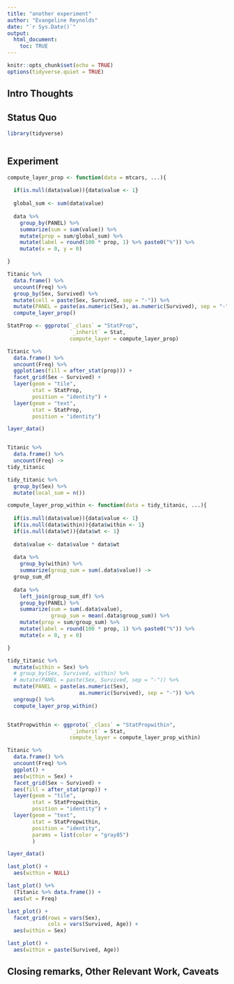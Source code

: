 ```yaml
---
title: "another experiment"
author: "Evangeline Reynolds"
date: "`r Sys.Date()`"
output: 
  html_document:
    toc: TRUE
---
```


```r
knitr::opts_chunk$set(echo = TRUE)
options(tidyverse.quiet = TRUE)
```




## Intro Thoughts


## Status Quo

```r
library(tidyverse)



```

## Experiment

```r
compute_layer_prop <- function(data = mtcars, ...){
  
  if(is.null(data$value)){data$value <- 1}
  
  global_sum <- sum(data$value)
  
  data %>% 
    group_by(PANEL) %>% 
    summarize(sum = sum(value)) %>% 
    mutate(prop = sum/global_sum) %>% 
    mutate(label = round(100 * prop, 1) %>% paste0("%")) %>% 
    mutate(x = 0, y = 0)

}

Titanic %>% 
  data.frame() %>%  
  uncount(Freq) %>% 
  group_by(Sex, Survived) %>% 
  mutate(cell = paste(Sex, Survived, sep = "-")) %>%  
  mutate(PANEL = paste(as.numeric(Sex), as.numeric(Survived), sep = "-")) %>%
  compute_layer_prop()

StatProp <- ggproto(`_class` = "StatProp",
                    `_inherit` = Stat,
                    compute_layer = compute_layer_prop)

Titanic %>% 
  data.frame() %>%  
  uncount(Freq) %>% 
  ggplot(aes(fill = after_stat(prop))) + 
  facet_grid(Sex ~ Survived) + 
  layer(geom = "tile", 
        stat = StatProp, 
        position = "identity") +
  layer(geom = "text", 
        stat = StatProp, 
        position = "identity")

layer_data()



```

```r
Titanic %>% 
  data.frame() %>%  
  uncount(Freq) ->
tidy_titanic

tidy_titanic %>% 
  group_by(Sex) %>% 
  mutate(local_sum = n())

compute_layer_prop_within <- function(data = tidy_titanic, ...){
  
  if(is.null(data$value)){data$value <- 1}
  if(is.null(data$within)){data$within <- 1}
  if(is.null(data$wt)){data$wt <- 1}
  
  data$value <- data$value * data$wt
  
  data %>% 
    group_by(within) %>% 
    summarize(group_sum = sum(.data$value)) ->
  group_sum_df
  
  data %>% 
    left_join(group_sum_df) %>% 
    group_by(PANEL) %>% 
    summarize(sum = sum(.data$value),
              group_sum = mean(.data$group_sum)) %>% 
    mutate(prop = sum/group_sum) %>% 
    mutate(label = round(100 * prop, 1) %>% paste0("%")) %>% 
    mutate(x = 0, y = 0)

}
```

```r
tidy_titanic %>% 
  mutate(within = Sex) %>% 
  # group_by(Sex, Survived, within) %>% 
  # mutate(PANEL = paste(Sex, Survived, sep = "-")) %>%  
  mutate(PANEL = paste(as.numeric(Sex), 
                       as.numeric(Survived), sep = "-")) %>%
  ungroup() %>% 
  compute_layer_prop_within()


StatPropwithin <- ggproto(`_class` = "StatPropwithin",
                    `_inherit` = Stat,
                    compute_layer = compute_layer_prop_within)

Titanic %>% 
  data.frame() %>%  
  uncount(Freq) %>% 
  ggplot() + 
  aes(within = Sex) + 
  facet_grid(Sex ~ Survived) + 
  aes(fill = after_stat(prop)) +
  layer(geom = "tile", 
        stat = StatPropwithin, 
        position = "identity") +
  layer(geom = "text", 
        stat = StatPropwithin, 
        position = "identity",
        params = list(color = "gray85")
        )

layer_data()

last_plot() + 
  aes(within = NULL)

last_plot() %+% 
  (Titanic %>% data.frame()) +
  aes(wt = Freq)

last_plot() + 
  facet_grid(rows = vars(Sex),
             cols = vars(Survived, Age)) +
  aes(within = Sex)

last_plot() +
  aes(within = paste(Survived, Age))

```


## Closing remarks, Other Relevant Work, Caveats
